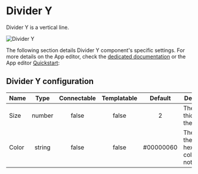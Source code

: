 
# Divider Y

Divider Y is a vertical line.

![Divider Y](../../assets/apps/4_app_component_library/divider_y.png.webp)

The following section details Divider Y component's specific settings. For more details on the App editor, check the [dedicated documentation](../0_app_editor/index.mdx) or the App editor [Quickstart](../../getting_started/7_apps_quickstart/index.mdx):

<div className="grid grid-cols-2 gap-6 mb-4">
	<DocCard
		color="orange"
		title="App editor Documentation"
		description="The app editor is a low-code builder to create custom User Interfaces with a mix of drag-and-drop and code."
		href="/docs/apps/app_editor"
	/>
	<DocCard
		color="orange"
		title="Apps quickstart"
		description="Learn how to build your first app in a matter of minutes."
		href="/docs/getting_started/apps_quickstart"
	/>
</div>

## Divider Y configuration

| Name  |  Type  | Connectable | Templatable |  Default  | Description                                          |
| ----- | :----: | :---------: | :---------: | :-------: | ---------------------------------------------------- |
| Size  | number |    false    |    false    |     2     | The thickness of the line.                           |
| Color | string |    false    |    false    | #00000060 | The color of the line in hexadecimal color notation. |

